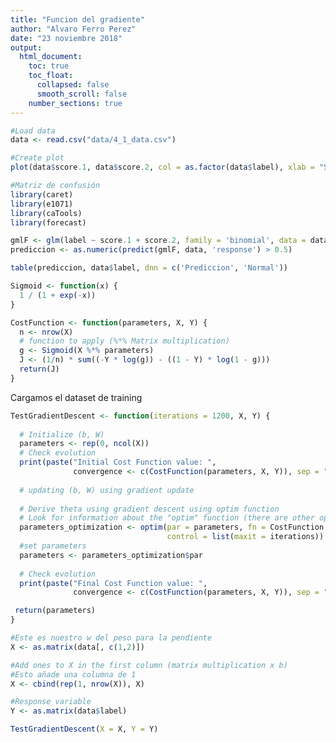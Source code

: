 ```yaml
---
title: "Funcion del gradiente"
author: "Alvaro Ferro Perez"
date: "23 noviembre 2018"
output:
  html_document:
    toc: true
    toc_float:
      collapsed: false
      smooth_scroll: false
    number_sections: true
---
```


```r
#Load data
data <- read.csv("data/4_1_data.csv")

#Create plot
plot(data$score.1, data$score.2, col = as.factor(data$label), xlab = "Score-1", ylab = "Score-2")

#Matriz de confusión
library(caret)
library(e1071)
library(caTools)
library(forecast)

gmlF <- glm(label ~ score.1 + score.2, family = 'binomial', data = data)
prediccion <- as.numeric(predict(gmlF, data, 'response') > 0.5)

table(prediccion, data$label, dnn = c('Prediccion', 'Normal'))
```


```r
Sigmoid <- function(x) { 
  1 / (1 + exp(-x))
}

CostFunction <- function(parameters, X, Y) {
  n <- nrow(X)
  # function to apply (%*% Matrix multiplication)
  g <- Sigmoid(X %*% parameters)
  J <- (1/n) * sum((-Y * log(g)) - ((1 - Y) * log(1 - g)))
  return(J)
}

```

Cargamos el dataset de training

```r

TestGradientDescent <- function(iterations = 1200, X, Y) {
  
  # Initialize (b, W)
  parameters <- rep(0, ncol(X))
  # Check evolution
  print(paste("Initial Cost Function value: ", 
              convergence <- c(CostFunction(parameters, X, Y)), sep = ""))
  
  # updating (b, W) using gradient update
  
  # Derive theta using gradient descent using optim function
  # Look for information about the "optim" function (there are other options)
  parameters_optimization <- optim(par = parameters, fn = CostFunction, X = X, Y = Y, 
                                   control = list(maxit = iterations))
  #set parameters
  parameters <- parameters_optimization$par
  
  # Check evolution
  print(paste("Final Cost Function value: ", 
              convergence <- c(CostFunction(parameters, X, Y)), sep = ""))

 return(parameters) 
}
```

```r
#Este es nuestro w del peso para la pendiente
X <- as.matrix(data[, c(1,2)])

#Add ones to X in the first column (matrix multiplication x b)
#Esto añade una columna de 1
X <- cbind(rep(1, nrow(X)), X)

#Response variable
Y <- as.matrix(data$label)

TestGradientDescent(X = X, Y = Y)
```







